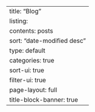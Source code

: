 ---
title: "Blog"
listing:
  contents: posts
  sort: "date-modified desc"
  type: default
  categories: true
  sort-ui: true
  filter-ui: true
page-layout: full
title-block-banner: true
---